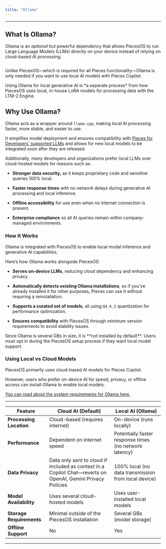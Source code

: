 ```yaml
---
title: "Ollama"
---
```


***

## What Is Ollama?

Ollama is an *optional* but powerful dependency that allows PiecesOS to run Large Language Models (LLMs) directly on your device instead of relying on cloud-based AI processing. 

<Image src="https://storage.googleapis.com/hashnode_product_documentation_assets/core_dependencies_assets/figma_mockups/ollama_core_dependencies.png" alt="" align="center" fullwidth="true" />

Unlike PiecesOS—which is required for all Pieces functionality—Ollama is only needed if you want to use local AI models with Pieces Copilot.

<Callout type="tip">
  Using Ollama for local generative AI is *a separate process* from how PiecesOS uses local, in-house LoRA models for processing data with the LTM-2 Engine.
</Callout>

## Why Use Ollama?

Ollama acts as a wrapper around `llama.cpp`, making local AI processing faster, more stable, and easier to use.

It simplifies model deployment and ensures compatibility with [Pieces for Developers’ supported LLMs](https://docs.pieces.app/products/core-dependencies/ollama/supported-models) and allows for new local models to be integrated soon after they are released.

Additionally, many developers and organizations prefer local LLMs over cloud-hosted models for reasons such as:

* **Stronger data security,** as it keeps proprietary code and sensitive queries 100% local.

* **Faster response times** with no network delays during generative AI processing and local inference.

* **Offline accessibility** for use even when no internet connection is present.

* **Enterprise compliance** so all AI queries remain within company-managed environments.

### How It Works

Ollama is integrated with PiecesOS to enable local modal inference and generative AI capabilities.

Here’s how Ollama works alongside PiecesOS:

* **Serves on-device LLMs**, reducing cloud dependency and enhancing privacy.

* **Automatically detects existing Ollama installations**, so if you’ve already installed it for other purposes, Pieces can use it without requiring a reinstallation.

* **Supports a curated set of models**, all using `Q4_K_S` quantization for performance optimization.

* **Ensures compatibility** with PiecesOS through minimum version requirements to avoid stability issues.

<Callout type="tip">
  Since Ollama is several GBs in size, it is **not installed by default**. Users must opt in during the PiecesOS setup process if they want local model support.
</Callout>

### Using Local vs Cloud Models

PiecesOS primarily uses cloud-based AI models for Pieces Copilot.

However, users who prefer on-device AI for speed, privacy, or offline access can install Ollama to enable local models.

[You can read about the system requirements for Ollama here.](https://docs.pieces.app/products/core-dependencies/ollama/troubleshooting#using-local-models)

***

| **Feature**              | **Cloud AI (Default)**                                                                                      | **Local AI (Ollama)**                                  |
| ------------------------ | ----------------------------------------------------------------------------------------------------------- | ------------------------------------------------------ |
| **Processing Location**  | Cloud-based (requires internet)                                                                             | On-device (runs locally)                               |
| **Performance**          | Dependent on internet speed                                                                                 | Potentially faster response times (no network latency) |
| **Data Privacy**         | Data only sent to cloud if included as context in a Copilot Chat—reverts on OpenAI, Gemini Privacy Policies | 100% local (no data transmission from local device)    |
| **Model Availability**   | Uses several cloud-hosted models                                                                            | Uses user-installed local models                       |
| **Storage Requirements** | Minimal outside of the PiecesOS installation                                                                | Several GBs (model storage)                            |
| **Offline Support**      | No                                                                                                          | Yes                                                    |

***
